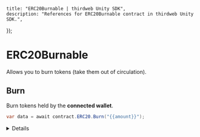 
	title: "ERC20Burnable | thirdweb Unity SDK",
	description: "References for ERC20Burnable contract in thirdweb Unity SDK.",
});

# ERC20Burnable

Allows you to burn tokens (take them out of circulation).

## Burn

Burn tokens held by the **connected wallet**.

```csharp
var data = await contract.ERC20.Burn("{{amount}}");
```

<Details summary="Configuration">

#### amount

The amount of this token you want to burn.

Must be a `string`.

</Details>
